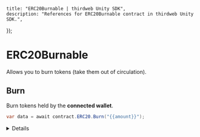 
	title: "ERC20Burnable | thirdweb Unity SDK",
	description: "References for ERC20Burnable contract in thirdweb Unity SDK.",
});

# ERC20Burnable

Allows you to burn tokens (take them out of circulation).

## Burn

Burn tokens held by the **connected wallet**.

```csharp
var data = await contract.ERC20.Burn("{{amount}}");
```

<Details summary="Configuration">

#### amount

The amount of this token you want to burn.

Must be a `string`.

</Details>
